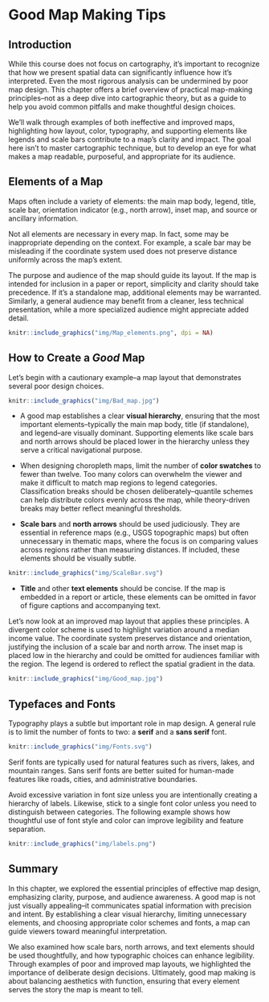 # Good Map Making Tips

## Introduction

While this course does not focus on cartography, it’s important to recognize that how we present spatial data can significantly influence how it’s interpreted. Even the most rigorous analysis can be undermined by poor map design. This chapter offers a brief overview of practical map-making principles--not as a deep dive into cartographic theory, but as a guide to help you avoid common pitfalls and make thoughtful design choices.

We’ll walk through examples of both ineffective and improved maps, highlighting how layout, color, typography, and supporting elements like legends and scale bars contribute to a map’s clarity and impact. The goal here isn’t to master cartographic technique, but to develop an eye for what makes a map readable, purposeful, and appropriate for its audience.

## Elements of a Map

Maps often include a variety of elements: the main map body, legend, title, scale bar, orientation indicator (e.g., north arrow), inset map, and source or ancillary information.

Not all elements are necessary in every map. In fact, some may be inappropriate depending on the context. For example, a scale bar may be misleading if the coordinate system used does not preserve distance uniformly across the map’s extent.

The purpose and audience of the map should guide its layout. If the map is intended for inclusion in a paper or report, simplicity and clarity should take precedence. If it’s a standalone map, additional elements may be warranted. Similarly, a general audience may benefit from a cleaner, less technical presentation, while a more specialized audience might appreciate added detail.

```{r f06-map, echo=FALSE, fig.cap = "Map elements. Note that not all elements are needed, nor are they appropriate in some cases. Can you identify at least one element that does not belong in the map (hint, note the orientation of the longitudinal lines; are they parallel to one another? What implication does this have on the North direction and the placement of the North arrow? src. Esri)", fig.height=4, fig.align='center'}

knitr::include_graphics("img/Map_elements.png", dpi = NA)
```



## How to Create a *Good* Map

Let’s begin with a cautionary example--a map layout that demonstrates several poor design choices.

```{r Bad-map, echo=FALSE, fig.cap = "Example of a *bad* map. Can you identify the problematic elements in this map? ", fig.align='center'}

knitr::include_graphics("img/Bad_map.jpg")
```

+ A good map establishes a clear **visual hierarchy**, ensuring that the most important elements--typically the main map body, title (if standalone), and legend--are visually dominant. Supporting elements like scale bars and north arrows should be placed lower in the hierarchy unless they serve a critical navigational purpose.

+ When designing choropleth maps, limit the number of **color swatches** to fewer than twelve. Too many colors can overwhelm the viewer and make it difficult to match map regions to legend categories. Classification breaks should be chosen deliberately--quantile schemes can help distribute colors evenly across the map, while theory-driven breaks may better reflect meaningful thresholds.

+ **Scale bars** and **north arrows** should be used judiciously. They are essential in reference maps (e.g., USGS topographic maps) but often unnecessary in thematic maps, where the focus is on comparing values across regions rather than measuring distances. If included, these elements should be visually subtle.


```{r ScaleBar, echo=FALSE, fig.cap = "Scale bar designs from simplest (top) to more complex (bottom). Use the simpler design if it's to be placed low in the visual hierarchy.", fig.align='center'}

knitr::include_graphics("img/ScaleBar.svg")
```

+ **Title** and other **text elements** should be concise. If the map is embedded in a report or article, these elements can be omitted in favor of figure captions and accompanying text.

Let’s now look at an improved map layout that applies these principles. A divergent color scheme is used to highlight variation around a median income value. The coordinate system preserves distance and orientation, justifying the inclusion of a scale bar and north arrow. The inset map is placed low in the hierarchy and could be omitted for audiences familiar with the region. The legend is ordered to reflect the spatial gradient in the data.

```{r Good-map, echo=FALSE, fig.cap = "Example of an *improved* map.", fig.align='center'}
knitr::include_graphics("img/Good_map.jpg")
```

## Typefaces and Fonts

Typography plays a subtle but important role in map design. A general rule is to limit the number of fonts to two: a **serif** and a **sans serif** font.

```{r f06-serif, echo=FALSE, fig.cap = "Serif fonts are characterized by brush strokes at the letter tips (circled in red in the figure). Sans Serif fonts are devoid of brush strokes.", fig.align='center'}
knitr::include_graphics("img/Fonts.svg")
```

Serif fonts are typically used for natural features such as rivers, lakes, and mountain ranges. Sans serif fonts are better suited for human-made features like roads, cities, and administrative boundaries.

Avoid excessive variation in font size unless you are intentionally creating a hierarchy of labels. Likewise, stick to a single font color unless you need to distinguish between categories. The following example shows how thoughtful use of font style and color can improve legibility and feature separation.

```{r f06-typeset, echo=FALSE, fig.cap = "The lack of typeset differences makes the map on the left difficult to differentiate county names from lake/river names. The judicious use of font colors and style on the right facilitate the separation of features.", out.width=600, fig.align='center'}
knitr::include_graphics("img/labels.png")
```

## Summary

In this chapter, we explored the essential principles of effective map design, emphasizing clarity, purpose, and audience awareness. A good map is not just visually appealing--it communicates spatial information with precision and intent. By establishing a clear visual hierarchy, limiting unnecessary elements, and choosing appropriate color schemes and fonts, a map can guide viewers toward meaningful interpretation. 

We also examined how scale bars, north arrows, and text elements should be used thoughtfully, and how typographic choices can enhance legibility. Through examples of poor and improved map layouts, we highlighted the importance of deliberate design decisions. Ultimately, good map making is about balancing aesthetics with function, ensuring that every element serves the story the map is meant to tell.